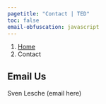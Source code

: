 ```yaml
---
pagetitle: "Contact | TED"
toc: false
email-obfuscation: javascript
---
```


```{=html}
<nav aria-label="breadcrumb">
  <ol class="breadcrumb">
    <li class="breadcrumb-item"><a href="index.html">Home</a></li>
    <li class="breadcrumb-item active" aria-current="page">Contact</li>
  </ol>
</nav>
```

## Email Us

Sven Lesche (email here)